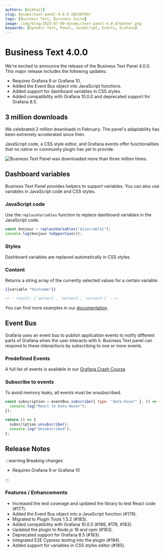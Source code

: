 ```yaml
---
authors: [mikhail]
slug: dynamictext-panel-4.0.0-20230709/
tags: [Business Text, Business Suite]
image: /img/blog/2023-07-09-dynamictext-panel-4.0.0/banner.png
keywords: [Dynamic Text, Panel, JavaScript, Events, Grafana]
---
```



# Business Text 4.0.0

We're excited to announce the release of the Business Text Panel 4.0.0. This major release includes the following updates:

- Requires Grafana 9 or Grafana 10.
- Added the Event Bus object into JavaScript functions.
- Added support for dashboard variables in CSS styles.
- Added compatibility with Grafana 10.0.0 and deprecated support for Grafana 8.5.

<Catalog date="June 28, 2023" />

## 3 million downloads

We celebrated 2 million downloads in February. The panel's adaptability has been extremely accelerated since then.

JavaScript code, a CSS style editor, and Grafana events offer functionalities that no native or community plugin has yet to provide.

<Image
  title="Business Text Panel was downloaded more than three million times."
  src="/img/blog/2023-07-09-dynamictext-panel-4.0.0/downloads.png"
/>

## Dashboard variables

Business Text Panel provides helpers to support variables. You can also use variables in JavaScript code and CSS styles.

### JavaScript code

Use the `replaceVariables` function to replace dashboard variables in the JavaScript code.

```js
const bonjour = replaceVariables("${variable}");
console.log(bonjour.toUpperCase());
```

### Styles

Dashboard variables are replaced automatically in CSS styles.

### Content

Returns a string array of the currently selected values for a certain variable.

```handlebars
{{variable "hostname"}}

<!-- result: ['server1', 'server2', 'server3']  -->
```

You can find more examples in our [documentation](/plugins/business-text/variables/).

## Event Bus

Grafana uses an event bus to publish application events to notify different parts of Grafana when the user interacts with it. Business Text panel can respond to these interactions by subscribing to one or more events.

### Predefined Events

A full list of events is available in our [Grafana Crash Course](/grafana/developer/eventbus).

### Subscribe to events

To avoid memory leaks, all events must be unsubscribed.

```js
const subscription = eventBus.subscribe({ type: "data-hover" }, () => {
  console.log("React to Data Hover");
});

return () => {
  subscription.unsubscribe();
  console.log("Unsubscribed");
};
```

<GettingStarted />

<Tutorial />

## Release Notes

:::warning Breaking changes

- Requires Grafana 9 or Grafana 10

:::

### Features / Enhancements

- Increased the test coverage and updated the library to test React code (#177).
- Added the Event Bus object into a JavaScript function (#179).
- Migrated to Plugin Tools 1.5.2 (#183).
- Added compatibility with Grafana 10.0.0 (#166, #178, #183).
- Updated the plugin to Node.js 18 and npm (#183).
- Deprecated support for Grafana 8.5 (#183).
- Integrated E2E Cypress testing into the plugin (#184).
- Added support for variables in CSS styles editor (#185).

<Feedback />
